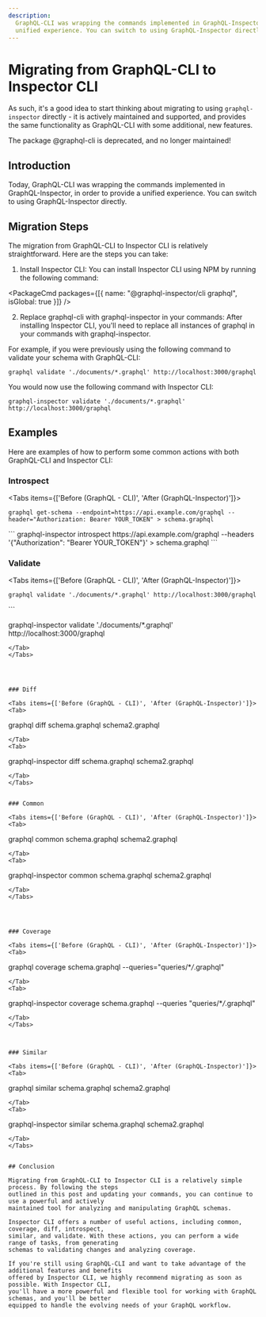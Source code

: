 ```yaml
---
description:
  GraphQL-CLI was wrapping the commands implemented in GraphQL-Inspector, in order to provide a
  unified experience. You can switch to using GraphQL-Inspector directly.
---
```



# Migrating from GraphQL-CLI to Inspector CLI

As such, it's a good idea to start thinking about migrating to using `graphql-inspector` directly -
it is actively maintained and supported, and provides the same functionality as GraphQL-CLI with
some additional, new features.

<Callout type="warning">
  The package @graphql-cli is deprecated, and no longer maintained!
</Callout>

## Introduction

Today, GraphQL-CLI was wrapping the commands implemented in GraphQL-Inspector, in order to provide a
unified experience. You can switch to using GraphQL-Inspector directly.

## Migration Steps

The migration from GraphQL-CLI to Inspector CLI is relatively straightforward. Here are the steps
you can take:

1. Install Inspector CLI: You can install Inspector CLI using NPM by running the following command:

<PackageCmd
  packages={[{ name: "@graphql-inspector/cli graphql", isGlobal: true }]}
/>

2. Replace graphql-cli with graphql-inspector in your commands: After installing Inspector CLI,
   you'll need to replace all instances of graphql in your commands with graphql-inspector.

For example, if you were previously using the following command to validate your schema with
GraphQL-CLI:

```
graphql validate './documents/*.graphql' http://localhost:3000/graphql
```

You would now use the following command with Inspector CLI:

```
graphql-inspector validate './documents/*.graphql' http://localhost:3000/graphql
```

## Examples

Here are examples of how to perform some common actions with both GraphQL-CLI and Inspector CLI:

### Introspect

<Tabs items={['Before (GraphQL - CLI)', 'After (GraphQL-Inspector)']}>
<Tab>
```
graphql get-schema --endpoint=https://api.example.com/graphql --header="Authorization: Bearer YOUR_TOKEN" > schema.graphql
```
</Tab>
<Tab>
```
graphql-inspector introspect https://api.example.com/graphql --headers '{"Authorization": "Bearer YOUR_TOKEN"}' > schema.graphql
```
</Tab>
</Tabs>

### Validate

<Tabs items={['Before (GraphQL - CLI)', 'After (GraphQL-Inspector)']}>
<Tab>
```
graphql validate './documents/*.graphql' http://localhost:3000/graphql

```
</Tab>
<Tab>
```

graphql-inspector validate './documents/\*.graphql' http://localhost:3000/graphql

```
</Tab>
</Tabs>




### Diff

<Tabs items={['Before (GraphQL - CLI)', 'After (GraphQL-Inspector)']}>
<Tab>
```

graphql diff schema.graphql schema2.graphql

```
</Tab>
<Tab>
```

graphql-inspector diff schema.graphql schema2.graphql

```
</Tab>
</Tabs>


### Common

<Tabs items={['Before (GraphQL - CLI)', 'After (GraphQL-Inspector)']}>
<Tab>
```

graphql common schema.graphql schema2.graphql

```
</Tab>
<Tab>
```

graphql-inspector common schema.graphql schema2.graphql

```
</Tab>
</Tabs>




### Coverage

<Tabs items={['Before (GraphQL - CLI)', 'After (GraphQL-Inspector)']}>
<Tab>
```

graphql coverage schema.graphql --queries="queries/\*_/_.graphql"

```
</Tab>
<Tab>
```

graphql-inspector coverage schema.graphql --queries "queries/\*_/_.graphql"

```
</Tab>
</Tabs>



### Similar

<Tabs items={['Before (GraphQL - CLI)', 'After (GraphQL-Inspector)']}>
<Tab>
```

graphql similar schema.graphql schema2.graphql

```
</Tab>
<Tab>
```

graphql-inspector similar schema.graphql schema2.graphql

```
</Tab>
</Tabs>


## Conclusion

Migrating from GraphQL-CLI to Inspector CLI is a relatively simple process. By following the steps
outlined in this post and updating your commands, you can continue to use a powerful and actively
maintained tool for analyzing and manipulating GraphQL schemas.

Inspector CLI offers a number of useful actions, including common, coverage, diff, introspect,
similar, and validate. With these actions, you can perform a wide range of tasks, from generating
schemas to validating changes and analyzing coverage.

If you're still using GraphQL-CLI and want to take advantage of the additional features and benefits
offered by Inspector CLI, we highly recommend migrating as soon as possible. With Inspector CLI,
you'll have a more powerful and flexible tool for working with GraphQL schemas, and you'll be better
equipped to handle the evolving needs of your GraphQL workflow.
```
